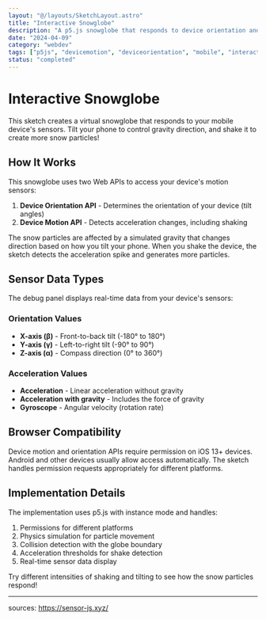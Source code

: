 ```yaml
---
layout: "@/layouts/SketchLayout.astro"
title: "Interactive Snowglobe"
description: "A p5.js snowglobe that responds to device orientation and motion"
date: "2024-04-09"
category: "webdev"
tags: ["p5js", "devicemotion", "deviceorientation", "mobile", "interaction"]
status: "completed"
---
```



# Interactive Snowglobe

This sketch creates a virtual snowglobe that responds to your mobile device's sensors. Tilt your phone to control gravity direction, and shake it to create more snow particles!

<div className="interactive-component">
  <DeviceMotionOrientationSketch />
</div>

## How It Works

This snowglobe uses two Web APIs to access your device's motion sensors:

1. **Device Orientation API** - Determines the orientation of your device (tilt angles)
2. **Device Motion API** - Detects acceleration changes, including shaking

The snow particles are affected by a simulated gravity that changes direction based on how you tilt your phone. When you shake the device, the sketch detects the acceleration spike and generates more particles.

## Sensor Data Types

The debug panel displays real-time data from your device's sensors:

### Orientation Values
- **X-axis (β)** - Front-to-back tilt (-180° to 180°)
- **Y-axis (γ)** - Left-to-right tilt (-90° to 90°)
- **Z-axis (α)** - Compass direction (0° to 360°)

### Acceleration Values
- **Acceleration** - Linear acceleration without gravity
- **Acceleration with gravity** - Includes the force of gravity
- **Gyroscope** - Angular velocity (rotation rate)

## Browser Compatibility

Device motion and orientation APIs require permission on iOS 13+ devices. Android and other devices usually allow access automatically. The sketch handles permission requests appropriately for different platforms.

## Implementation Details

The implementation uses p5.js with instance mode and handles:

1. Permissions for different platforms
2. Physics simulation for particle movement
3. Collision detection with the globe boundary
4. Acceleration thresholds for shake detection
5. Real-time sensor data display

Try different intensities of shaking and tilting to see how the snow particles respond! 

---

sources: https://sensor-js.xyz/